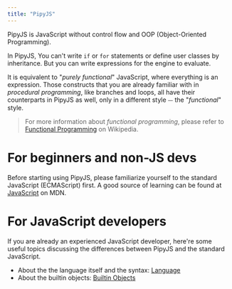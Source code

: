```yaml
---
title: "PipyJS"
---
```


PipyJS is JavaScript without control flow and OOP (Object-Oriented Programming).

In PipyJS, You can't write `if` or `for` statements or define user classes by inheritance. But you can write expressions for the engine to evaluate.

It is equivalent to "_purely functional_" JavaScript, where everything is an expression. Those constructs that you are already familiar with in _procedural programming_, like branches and loops, all have their counterparts in PipyJS as well, only in a different style ⏤ the "_functional_" style.

> For more information about _functional programming_, please refer to [Functional Programming](https://en.wikipedia.org/wiki/Functional_programming) on Wikipedia.

# For beginners and non-JS devs

Before starting using PipyJS, please familiarize yourself to the standard JavaScript (ECMAScript) first. A good source of learning can be found at [JavaScript](https://developer.mozilla.org/docs/Web/JavaScript) on MDN.

# For JavaScript developers

If you are already an experienced JavaScript developer, here're some useful topics discussing the differences between PipyJS and the standard JavaScript.

- About the the language itself and the syntax: [Language](/reference/pjs/1-language)
- About the builtin objects: [Builtin Objects](/reference/pjs/2-builtin-objects)
